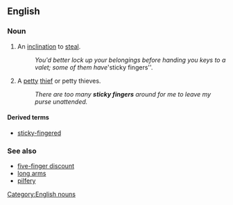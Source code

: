 ==English==

===Noun===
{{en-plural-noun|head=[[sticky]] [[fingers]]}} 

# {{idiomatic}} An [[inclination]] to [[steal]].
#: ''You'd better lock up your belongings before handing you keys to a valet; some of them have '''sticky fingers''. 
# {{idiomatic}} A [[petty]] [[thief]] or petty thieves. 
#: ''There are too many '''sticky fingers''' around for me to leave my purse unattended.''

====Derived terms====
* [[sticky-fingered]]

===See also===
* [[five-finger discount]]
* [[long arms]]
* [[pilfery]]

[[Category:English nouns]]